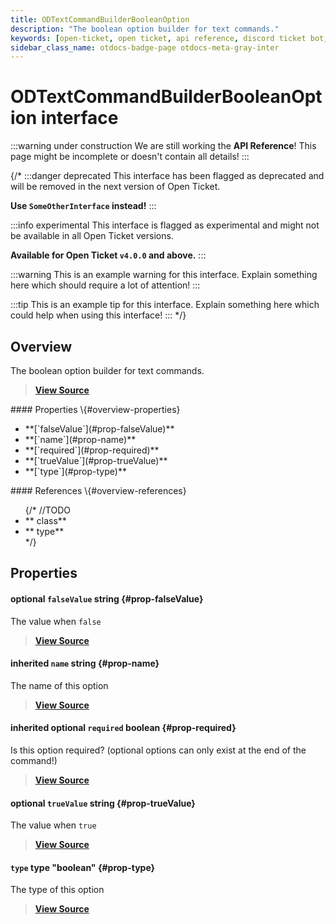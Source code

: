 ```yaml
---
title: ODTextCommandBuilderBooleanOption
description: "The boolean option builder for text commands."
keywords: [open-ticket, open ticket, api reference, discord ticket bot, interface]
sidebar_class_name: otdocs-badge-page otdocs-meta-gray-inter
---
```

<head>
    <link rel="apple-touch-icon" href="/img/logo_vertical.png"/>
</head>

# ODTextCommandBuilderBooleanOption <M color="gray">interface</M>

:::warning under construction
We are still working the **API Reference**! This page might be incomplete or doesn't contain all details!
:::

{/*
:::danger deprecated
This interface has been flagged as deprecated and will be removed in the next version of Open Ticket.

**Use `SomeOtherInterface` instead!**
:::

:::info experimental
This interface is flagged as experimental and might not be available in all Open Ticket versions.

**Available for Open Ticket `v4.0.0` and above.**
:::

:::warning
This is an example warning for this interface. Explain something here which should require a lot of attention!
:::

:::tip
This is an example tip for this interface. Explain something here which could help when using this interface!
:::
*/}

## Overview
The boolean option builder for text commands.

> [**View Source**](https://otgithub.dj-dj.be/tree/main/src/core/api/modules/client.ts#L1029)

<FlexHorizontal>
<div style={{width:"50%"}}>
    #### Properties \{#overview-properties}
    <ul>
        <li>**[`falseValue`](#prop-falseValue)**</li>
        <li>**[`name`](#prop-name)**</li>
        <li>**[`required`](#prop-required)**</li>
        <li>**[`trueValue`](#prop-trueValue)**</li>
        <li>**[`type`](#prop-type)**</li>
    </ul>
</div>
<div style={{width:"50%"}}>
    #### References \{#overview-references}
    <ul>
        {/*
        //TODO
        <li>**<code><ApiUrl url="class:ODId" label="api.ODId"/></code> <M color="purple">class</M>**</li>
        <li>**<code><ApiUrl url="type:ODExampleType" label="api.ODExampleType"/></code> <M color="brown">type</M>**</li>
        */}
    </ul>
</div>
</FlexHorizontal>

## Properties
<Divider></Divider>
#### <C color="blue">optional</C> `falseValue` <M color="blue">string</M> <ApiBlock><ApiUrl url="js:string" label="string"/></ApiBlock> \{#prop-falseValue}
The value when `false`

> [**View Source**](https://otgithub.dj-dj.be/tree/main/src/core/api/modules/client.ts#L1034)

<Divider></Divider>
#### <C color="blue">inherited</C> `name` <M color="blue">string</M> <ApiBlock><ApiUrl url="js:string" label="string"/></ApiBlock> \{#prop-name}
The name of this option

> [**View Source**](https://otgithub.dj-dj.be/tree/main/src/core/api/modules/client.ts#L983)

<Divider></Divider>
#### <C color="red">inherited</C> <C color="red">optional</C> `required` <M color="red">boolean</M> <ApiBlock><ApiUrl url="js:boolean" label="boolean"/></ApiBlock> \{#prop-required}
Is this option required? (optional options can only exist at the end of the command!)

> [**View Source**](https://otgithub.dj-dj.be/tree/main/src/core/api/modules/client.ts#L987)

<Divider></Divider>
#### <C color="blue">optional</C> `trueValue` <M color="blue">string</M> <ApiBlock><ApiUrl url="js:string" label="string"/></ApiBlock> \{#prop-trueValue}
The value when `true`

> [**View Source**](https://otgithub.dj-dj.be/tree/main/src/core/api/modules/client.ts#L1032)

<Divider></Divider>
#### `type` <M color="brown">type</M> <ApiBlock>"boolean"</ApiBlock> \{#prop-type}
The type of this option

> [**View Source**](https://otgithub.dj-dj.be/tree/main/src/core/api/modules/client.ts#L1030)

<Divider></Divider>
